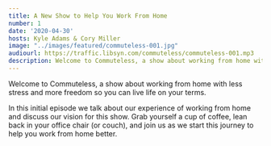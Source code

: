 ```yaml
---
title: A New Show to Help You Work From Home
number: 1
date: '2020-04-30'
hosts: Kyle Adams & Cory Miller
image: "../images/featured/commuteless-001.jpg"
audiourl: https://traffic.libsyn.com/commuteless/commuteless-001.mp3
description: Welcome to Commuteless, a show about working from home with less stress and more freedom so you can live life on your terms. In this initial episode we talk about our experience of working from home and discuss our vision for this show.
---
```


Welcome to Commuteless, a show about working from home with less stress and more freedom so you can live life on your terms.

In this initial episode we talk about our experience of working from home and discuss our vision for this show. Grab yourself a cup of coffee, lean back in your office chair (or couch), and join us as we start this journey to help you work from home better.